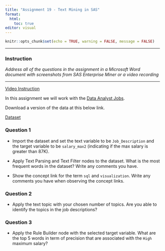 ```yaml
---
title: "Assignment 19 - Text Mining in SAS"
format: 
  html: 
    toc: true
editor: visual
---
```


```r
knitr::opts_chunk$set(echo = TRUE, warning = FALSE, message = FALSE)
```

------------------------------------------------------------------------

### Instruction

*Address all of the questions in the assignment in a Microsoft Word document with screenshots from SAS Enterprise Miner or a video recording*

------------------------------------------------------------------------

[Video Instruction]()

In this assignment we will work with the [Data Analyst Jobs](https://www.kaggle.com/datasets/andrewmvd/data-analyst-jobs). 

Download a version of the data at this below link. 

[Dataset](DataAnalyst4.xlsx)

### Question 1

- Import the dataset and set the text variable to be `Job_Description` and the target variable to be `salary_max2` (indicating if the max salary is greater than 87K). 

- Apply Text Parsing and Text Filter nodes to the dataset. What is the most frequent words in the dataset? Write any comments you have. 

- Show the concept link for the term `sql` and `visualization`. Write any comments you have when observing the concept links.  

### Question 2

- Apply the text topic with your chosen number of topics. Are you able to identify the topics in the job descriptions? 

### Question 3

- Apply the Rule Builder node with the selected target variable. What are the top 5 words in term of precision that are associated with the `High` maximum salary?
